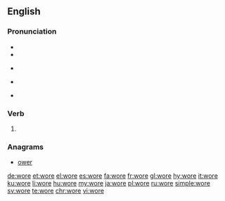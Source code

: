 {{also|WORE}}
==English==

===Pronunciation===
* {{IPA|/woɹ/|/wɔɹ/|lang=en}}
* {{audio|en-us-wore.ogg|Audio (US)|lang=en}}
* {{a|RP}} {{IPA|/wɔː/|lang=en}}
* {{homophones|lang=en|war}} {{qualifier|some dialects}}
* {{rhymes|ɔː(r)|lang=en}}

===Verb===
{{head|en}}

# {{en-simple past of|wear}}

===Anagrams===
* [[ower#English|ower]]

[[de:wore]]
[[et:wore]]
[[el:wore]]
[[es:wore]]
[[fa:wore]]
[[fr:wore]]
[[gl:wore]]
[[hy:wore]]
[[it:wore]]
[[ku:wore]]
[[li:wore]]
[[hu:wore]]
[[my:wore]]
[[ja:wore]]
[[pl:wore]]
[[ru:wore]]
[[simple:wore]]
[[sv:wore]]
[[te:wore]]
[[chr:wore]]
[[vi:wore]]